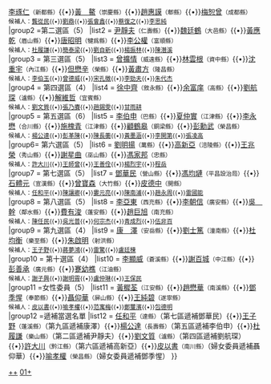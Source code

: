 {{Navbox
|name = 第一屆立法院立法委員四川省名單
|title = [[第一屆立法院立法委員名單|第一屆立法院立法委員四川省選區當選及遞補當選人及候補人名單]]
|titlestyle = 
|image =
|style = width:100%;text-align:center; 
|groupstyle = text-align:center; background-color:;
|liststyle = 
|state = collapsed
|group1 = 第一選區（5）
|list1 = [[李天民]]<small>（華陽縣）</small>{{•}}[[李琢仁]]<small>（新都縣）</small>{{•}}[[黃鰲|黃　鰲]]<small>（崇慶縣）</small>{{•}}[[趙惠謨]]<small>（郫縣）</small>{{•}}[[梅恕曾]]<small>（成都縣）</small><br/><small>候補人：[[龔從民]]{{•}}[[劉鼎]]{{•}}[[張會鑫]]{{•}}[[蔡復之]]{{•}}[[李思純]]</small><br/>
|group2 =第二選區（5）
|list2 = [[尹靜夫]]<small>（仁壽縣）</small>{{•}}[[魏廷鶴]]<small>（大邑縣）</small>{{•}}[[黃應乾]]<small>（眉山縣）</small>{{•}}[[唐昭明]]<small>（犍爲縣）</small>{{•}}[[李公權]]<small>（富順縣）</small><br/><small>候補人：[[杜履謙]]{{•}}[[簡泰梁]]{{•}}[[劉自新]]{{•}}[[楊振林]]{{•}}[[陳潛溪]]</small><br/>
|group3 = 第三選區（5）
|list3 = [[曾擴情]]<small>（威遠縣）</small>{{•}}[[林雲根]]<small>（資中縣）</small>{{•}}[[沈重宇]]<small>（內江縣）</small>{{•}}[[但懋辛]]<small>（榮縣）</small>{{•}}[[黃金鰲|黃肅方]]<small>（隆昌縣）</small><br/><small>候補人：[[李伯玉]]{{•}}[[曾德威]]{{•}}[[宋孔徵]]{{•}}[[李勁夫]]{{•}}[[朱代杰]]</small><br/>
|group4 = 第四選區（4）
|list4 = [[徐中齊]]<small>（敘永縣）</small>{{•}}[[余富庠]]<small>（高縣）</small>{{•}}[[劉航琛]]<small>（瀘縣）</small>{{•}}[[解維哲]]<small>（宜賓縣）</small><br/><small>候補人：[[劉文質]]{{•}}[[張乃賡]]{{•}}[[趙錫雯]]{{•}}[[甘雨耕]]</small><br/>
|group5 = 第五選區（6）
|list5 = [[李肇甫|李伯申]]<small>（巴縣）</small>{{•}}[[夏仲實]]<small>（江津縣）</small>{{•}}[[李永懋]]<small>（合川縣）</small>{{•}}[[施槐青]]<small>（江津縣）</small>{{•}}[[顧鶴皋]]<small>（銅梁縣）</small>{{•}}[[彭勳武]]<small>（榮昌縣）</small><br/><small>候補人：[[楊公達]]{{•}}[[彭革陳]]{{•}}[[陳長蘅]]{{•}}[[黃雲鵬|黃墨涵]]{{•}}[[李開第]]{{•}}[[張凌高]]</small><br/>
|group6= 第六選區（5）
|list6 = [[劉明揚]]<small>（萬縣）</small>{{•}}[[高新亞]]<small>（涪陵縣）</small>{{•}}[[王兆榮]]<small>（秀山縣）</small>{{•}}[[謝星曲]]<small>（巫山縣）</small>{{•}}[[馮家邦]]<small>（忠縣）</small><br/><small>候補人：[[許大川]]{{•}}[[王師曾]]{{•}}[[王善佺]]{{•}}[[楊烈宇]]{{•}}[[程岳]]</small><br/>
|group7 = 第七選區（5）
|list7 = [[鄧華民]]<small>（營山縣）</small>{{•}}[[馮均璉]]<small>（平昌設治局）</small>{{•}}[[石體元]]<small>（宣漢縣）</small>{{•}}[[曾寶森]]<small>（大竹縣）</small>{{•}}[[皮德中]]<small>（開縣）</small><br/><small>候補人：[[任和平]]{{•}}[[陳讓卿]]{{•}}[[婁元亮]]{{•}}[[陳南浦]]{{•}}[[趙永周]]{{•}}[[雷國能]]</small><br/>
|group8 = 第八選區（5）
|list8 = [[李亞東 (1902年)|李亞東]]<small>（西充縣）</small>{{•}}[[李朝信]]<small>（廣安縣）</small>{{•}}[[吳幹|吳　幹]]<small>（鄰水縣）</small>{{•}}[[費有浚]]<small>（蓬安縣）</small>{{•}}[[趙巨旭]]<small>（南充縣）</small><br/><small>候補人：[[陳任民]]{{•}}[[吳光普]]{{•}}[[何宗杰]]{{•}}[[青成烈]]{{•}}[[伍非百]]</small><br/>
|group9 = 第九選區（4）
|list9 = [[康澤|康　澤]]<small>（安岳縣）</small>{{•}}[[劉士篤]]<small>（潼南縣）</small>{{•}}[[杜均衡]]<small>（樂至縣）</small>{{•}}[[朱啟明]]<small>（射洪縣）</small><br/><small>候補人：[[王子野 (政治人物)|王子野]]{{•}}[[蔣夢鴻]]{{•}}[[雷驚]]{{•}}[[盧廷棟]]</small><br/>
|group10 = 第十選區（4）
|list10 = [[李顯威]]<small>（蒼溪縣）</small>{{•}}[[謝百城]]<small>（中江縣）</small>{{•}}[[彭善承]]<small>（廣元縣）</small>{{•}}[[蹇幼樵]]<small>（江油縣）</small><br/><small>候補人：[[謝子興]]{{•}}[[謝明霄]]{{•}}[[盧仲琳]]{{•}}[[王保民 (？)|王保民]]</small><br/>
|group11 =女性委員（5）
|list11 = [[黃穉荃]]<small>（江安縣）</small>{{•}}[[趙懋華]]<small>（南溪縣）</small>{{•}}[[鄧季惺]]<small>（奉節縣）</small>{{•}}[[聶仰華]]<small>（屏山縣）</small>{{•}}[[王純碧]]<small>（遂寧縣）</small><br /><small>候補人：[[皮以書]]{{•}}[[喻孝權]]{{•}}[[范寓梅]]{{•}}[[鄭璽濱]]{{•}}[[包德明]]</small><br/>
|group12 =遞補當選名單
|list12 = [[任和平]]<small>（達縣）</small>（第七區遞補鄧華民）{{•}}[[王子野 (政治人物)|王子野]]<small>（蓬溪縣）</small>（第九區遞補康澤）{{•}}[[楊公達]]<small>（長壽縣）</small>（第五區遞補李伯申）{{•}}[[杜履謙]]<small>（樂山縣）</small>（第二區遞補尹靜夫）{{•}}[[劉文質]]<small>（瀘縣）</small>（第四區遞補劉航琛）{{•}}[[許大川]]<small>（黔江縣）</small>（第六區遞補高新亞）{{•}}[[皮以書]]<small>（南川縣）</small>（婦女委員遞補聶仰華）{{•}}[[喻孝權]]<small>（榮昌縣）</small>（婦女委員遞補鄧季惺）
}}<noinclude>
[[Category:第一屆立法院立法委員|++]]
[[Category:中華民國立法委員模板|01+]]
</noinclude>